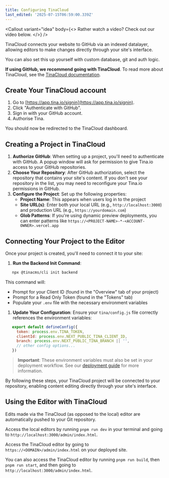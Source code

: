 ```yaml
---
title: Configuring TinaCloud
last_edited: '2025-07-15T06:59:00.339Z'
---
```


<Callout
  variant="idea"
  body={<>
    Rather watch a video? Check out our video below.
  </>}
/>

<youtube embedSrc="https://www.youtube.com/embed/sTVd8CYtXrA?si=XjFqX35NwcNgVhP3" caption="" />

TinaCloud connects your website to GitHub via an indexed datalayer, allowing editors to make changes directly through your site's interface.

You can also set this up yourself with custom database, git and auth logic.

**If using GitHub, we recommend going with TinaCloud**. To read more about TinaCloud, see the [TinaCloud documentation](https://tina.io/docs/tina-cloud/introduction).

## Create Your TinaCloud account

1. Go to [https://app.tina.io/signin](https://app.tina.io/signin).
2. Click "Authenticate with GitHub".
3. Sign in with your GitHub account.
4. Authorise Tina.

You should now be redirected to the TinaCloud dashboard.

## Creating a Project in TinaCloud

1. **Authorize GitHub**: When setting up a project, you'll need to authenticate with GitHub. A popup window will ask for permission to give Tina.io access to your GitHub repositories.
2. **Choose Your Repository**: After GitHub authorization, select the repository that contains your site's content. If you don't see your repository in the list, you may need to reconfigure your Tina.io permissions in GitHub.
3. **Configure the Project**: Set up the following properties:
   * **Project Name**: This appears when users log in to the project
   * **Site URL(s)**: Enter both your local URL (e.g., `http://localhost:3000`) and production URL (e.g., `https://yourdomain.com`)
   * **Glob Patterns**: If you're using dynamic preview deployments, you can enter patterns like `https://<PROJECT-NAME>-*-<ACCOUNT-OWNER>.vercel.app`

## Connecting Your Project to the Editor

Once your project is created, you'll need to connect it to your site:

1. **Run the Backend Init Command**:

```bash
   npx @tinacms/cli init backend
```

This command will:

* Prompt for your Client ID (found in the "Overview" tab of your project)
* Prompt for a Read Only Token (found in the "Tokens" tab)
* Populate your `.env` file with the necessary environment variables

1. **Update Your Configuration**: Ensure your `tina/config.js` file correctly references the environment variables:

```javascript
   export default defineConfig({
     token: process.env.TINA_TOKEN,
     clientId: process.env.NEXT_PUBLIC_TINA_CLIENT_ID,
     branch: process.env.NEXT_PUBLIC_TINA_BRANCH || '',
     // other config options...
   })
```

> **Important**: These environment variables must also be set in your deployment workflow. See our [deployment guide](/docs/set-up/deploying-your-docs) for more information.

By following these steps, your TinaCloud project will be connected to your repository, enabling content editing directly through your site's interface.

## Using the Editor with TinaCloud

Edits made via the TinaCloud (as opposed to the local) editor are automatically pushed to your Git repository.

Access the local editors by running `pnpm run dev` in your terminal and going to `http://localhost:3000/admin/index.html`.

Access the TinaCloud editor by going to `https://<DOMAIN>/admin/index.html` on your deployed site.

You can also access the TinaCloud editor by running `pnpm run build`, then `pnpm run start`, and then going to `http://localhost:3000/admin/index.html`.
